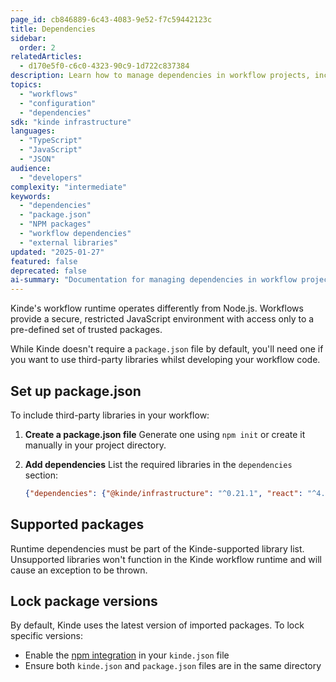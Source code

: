 ```yaml
---
page_id: cb846889-6c43-4083-9e52-f7c59442123c
title: Dependencies
sidebar:
  order: 2
relatedArticles:
  - d170e5f0-c6c0-4323-90c9-1d722c837384
description: Learn how to manage dependencies in workflow projects, including package.json configuration, supported libraries, and external library usage in Kinde workflows.
topics:
  - "workflows"
  - "configuration"
  - "dependencies"
sdk: "kinde infrastructure"
languages:
  - "TypeScript"
  - "JavaScript"
  - "JSON"
audience:
  - "developers"
complexity: "intermediate"
keywords:
  - "dependencies"
  - "package.json"
  - "NPM packages"
  - "workflow dependencies"
  - "external libraries"
updated: "2025-01-27"
featured: false
deprecated: false
ai-summary: "Documentation for managing dependencies in workflow projects, including package.json configuration and external library usage."
---
```


Kinde's workflow runtime operates differently from Node.js. Workflows provide a secure, restricted JavaScript environment with access only to a pre-defined set of trusted packages.

While Kinde doesn't require a `package.json` file by default, you'll need one if you want to use third-party libraries whilst developing your workflow code.

## Set up package.json

To include third-party libraries in your workflow:

1. **Create a package.json file**
   Generate one using `npm init` or create it manually in your project directory.

2. **Add dependencies**
   List the required libraries in the `dependencies` section:

   ```json
   {"dependencies": {"@kinde/infrastructure": "^0.21.1", "react": "^4.17.21"}}
   ```

## Supported packages

Runtime dependencies must be part of the Kinde-supported library list. Unsupported libraries won't function in the Kinde workflow runtime and will cause an exception to be thrown.

## Lock package versions

By default, Kinde uses the latest version of imported packages. To lock specific versions:

- Enable the [npm integration](/workflows/configuration/kinde-json/) in your `kinde.json` file
- Ensure both `kinde.json` and `package.json` files are in the same directory
